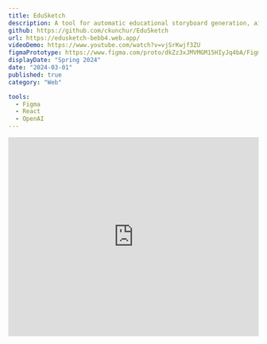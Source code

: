 ```yaml
---
title: EduSketch
description: A tool for automatic educational storyboard generation, aimed at teachers of 5th-8th grade students with Down Syndrome.
github: https://github.com/ckunchur/EduSketch
url: https://edusketch-bebb4.web.app/
videoDemo: https://www.youtube.com/watch?v=vjSrKwjf3ZU
figmaPrototype: https://www.figma.com/proto/dkZz3xJMVMGM15HIyJq4bA/Figma-Prototypes?page-id=&node-id=176-357&node-type=canvas&viewport=-1256%2C-414%2C0.14&t=xsLPHUoOgsrTFgHl-1&scaling=contain&content-scaling=fixed&starting-point-node-id=176%3A357
displayDate: "Spring 2024"
date: "2024-03-01"
published: true
category: "Web"

tools:
  - Figma
  - React
  - OpenAI
---
```


<iframe
  width="100%"
  height="400"
  src="https://www.youtube.com/embed/vjSrKwjf3ZU"
  title="EduSketch Final Demo Video"
  frameBorder="0"
  allow="accelerometer; autoplay; clipboard-write; encrypted-media; gyroscope; picture-in-picture"
  allowFullScreen
  style={{ marginBottom: '2rem' }}
/>


# Summary
EduSketch is an AI tool for automatically generating educational storyboards, initially aimed at helping students with Down Syndrome in the 5th-8th grade age range, a transition point during which the school curriculum difficulty tends to rapidly increase. Visual learning tools are commonly used to help engage children with Down Syndrome, but existing tools often fail to capture complex ideas, and caregivers often find themselves creating material, a solution that is not sustainable nor accessible. EduSketch aims to offer a easy to use tool for teachers or caregivers to convert complex ideas and documentation into visually engaging and compact storyboards.

EduSketch was started as a Stanford class group project for CS 377Q: Designing for Accessibility in Spring of 2024.

# Features
EduSketch allows users to upload a PDF or copy/paste text as input for storyboard generation. Customization options include selecting an art style, adjusting the reading level, and the number of panels to include in the board. The board can be viewed in slideshow and grid formats, each panel captioned by a short description. The final storyboard can be exported in PDF format for widespread sharing.

# Needfinding
We reached out to the Stanford Down Syndrome Center for help with recruitment, receiving over 20 responses expressing interest. Due to time constraints, we selected 4 participants with Down Syndrome alongside guardians to virtually interview.
Our participants ranged in age from 17-24 years old (we were initually focused on college learning but later pivoted). Our needfinding questions were scoped to emphasize learning experiences and associated challenges.

# Prototyping & User Testing

During testing, we asked users to go through the storyboard creation task flow. We set the context, explaining what the tool does, and telling them in advance that the file being used for the test is from a 5th grade history book. They were guided to “upload” and view the file, customize the art style, and view their custom storyboard.
We collected data on how long it took them to complete this task as well as how many and what type of errors they made along the way. Any questions or moments of confusion were noted.

## Med-Fi Figma Prototype
We iterated on an interactive Figma prototpe, implementing feedback from two rounds of user testing. We prototype interactions in Figma for uploading a PDF, selecting an art style, and viewing the generated storyboard in both slideshow and grid format, with hover interactions for viewing more details about each scene.

<img src="/edusketch/edusketch-frames-p1.png" alt="lo-fi sketch"  width="100%" />
<img src="/edusketch/edusketch-frames-p2.png" alt="lo-fi sketch"  width="100%" />
<img src="/edusketch/edusketch-frames-p3.png" alt="lo-fi sketch"  width="100%" />

## Hi-fi Prototype

After user testing the interactive Figma prototype, we implemented our idea as a React web application. To generate the text and image pairs for each storyboard panel, we used OpenAI's GPT-4o model for condensing and chunking the extracted PDF text (or pasted text) and DALL·E 3 for image generation.
The live app can be tested [here](https://edusketch-bebb4.web.app/).
